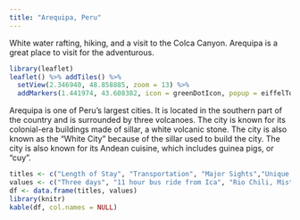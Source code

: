 ```yaml
---
title: "Arequipa, Peru"
---
```


White water rafting, hiking, and a visit to the Colca Canyon. Arequipa is a great place to visit for the adventurous.

```r

library(leaflet)
leaflet() %>% addTiles() %>%
  setView(2.346940, 48.858885, zoom = 13) %>%
  addMarkers(1.441974, 43.608382, icon = greenDotIcon, popup = eiffelTower)
```

Arequipa is one of Peru's largest cities. It is located in the southern part of the country and is surrounded by three volcanoes. The city is known for its colonial-era buildings made of sillar, a white volcanic stone. The city is also known as the "White City" because of the sillar used to build the city. The city is also known for its Andean cuisine, which includes guinea pigs, or "cuy".

```r
titles <- c("Length of Stay", "Transportation", "Major Sights","Unique Foods", "Restaurant Recommendations")
values <- c("Three days", "11 hour bus ride from Ica", "Rio Chili, Misti volcano, Santa Catalina de Siena monastery", "Cuy", "13 Monjas")
df <- data.frame(titles, values)
library(knitr)
kable(df, col.names = NULL)
```